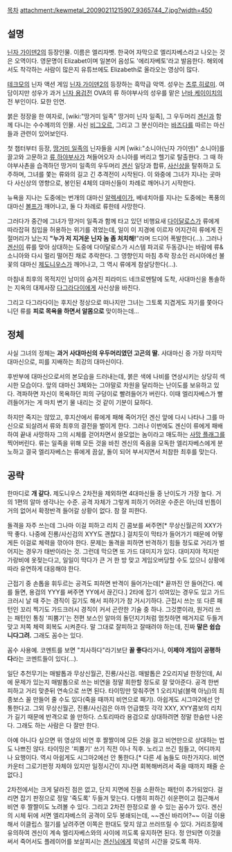 [[목차]]
attachment:/kewmetal_20090211215907_9365744_7.jpg?width=450
== 설명 ==
[[닌자 가이덴2]]의 등장인물. 이름은 엘리자벳. 한국어 자막으로 엘리자베스라고 나오는 것은 오역이다. 영문명이 Elizabet이며 일본어 음성도 '에리자베토'라고 발음한다. 해외에서도 착각하는 사람이 많은지 유튜브에도 Elizabeth로 올라오는 영상이 많다.

[[테크모]]의 닌자 액션 게임 [[닌자 가이덴2]]의 등장하는 흑막급 악역. 성우는 [[츠루 히로미]]. 여담이지만 성우가 과거 [[닌자 용검전]] OVA의 류 하야부사의 성우를 맡은 [[난바 케이이치]]의 전 부인이다. 묘한 인연.

붉은 정장을 한 여자로, [wiki:"땅거미 일족" 땅거미 닌자 일족], 그 우두머리 [[겐신]]과 함께 다니는 수수께끼의 인물. 사신 [[비그오르]], 그리고 그 분신이라는 [[바즈다]]를 따르는 마신들과 관련이 있어보인다.

첫 챕터부터 등장, [[땅거미 일족]]의 닌자들을 시켜 [wiki:"소니아(닌자 가이덴)" 소니아]를 끌고와 고문하고 [[류 하야부사]]가 쳐들어오자 소니아를 버리고 헬기로 탈출한다. 그 때 하야부사촌을 습격하던 땅거미 일족의 우두머리 [[겐신]] 일당과 합류, [[사신상]]을 탈취하고 도주하며, 그녀를 쫓는 류와의 길고 긴 추격전이 시작된다. 이 와중에 그녀가 지나는 곳마다 사신상의 영향으로, 봉인된 4체의 대마신들이 차례로 깨어나기 시작한다.

뉴욕을 지나는 도중에는 번개의 대마신 [[알렉세이]]가, 베네치아를 지나는 도중에는 폭풍의 대마신 [[볼프]]가 깨어나고, 둘 다 차례로 류한테 사망한다.

그러다가 중간에 그녀가 땅거미 일족과 함께 타고 있던 비행요새 [[다이달로스]]가 류에게 따라잡혀 침입을 허용하는 위기를 겪었는데, 일이 이 지경에 이르자 어지간히 류에게 진절머리가 났는지 '''"누가 저 지겨운 닌자 놈 좀 처치해!'''"라며 드디어 폭발한다(…). 그러나 [[겐신]]이 류를 맞아 상대하는 도중에 다이달로스가 시스템 파괴로 두동강나는 바람에 류&소니아와 다시 멀리 떨어진 채로 추락한다. 그 영향인지 마침 추락 장소인 러시아에선 불꽃의 대마신 [[제도니우스]]가 깨어나고, 그 역시 류에게 참살당한다(...).

마침내 최후의 목적지인 남미의 숨겨진 피라미드 네크로멘탈에 도착, 사대마신을 통솔하는 지옥의 대제사장 [[다그라다이]]에게 사신상을 바친다.

그리고 다그라다이는 후지산 정상으로 떠나지만 그녀는 그토록 지겹게도 자기를 쫓아다니던 류를 '''피로 목욕을 하면서 알몸으로''' 맞이하는데...

== 정체 ==
사실 그녀의 정체는 '''과거 사대마신의 우두머리였던 고곤의 딸.''' 사대마신 중 가장 마지막 대마신으로, 피를 지배하는 최강의 대마신이다.

후반부에 대마신으로서의 본모습을 드러내는데, 붉은 색에 나비를 연상시키는 상당히 섹시한 모습이다. 앞의 대마신 3체와는 그야말로 차원을 달리하는 난이도를 보유하고 있다. 격파하면 자신이 목욕하던 피의 구덩이로 빨려들어가 버린다. 이때 엘리자베스가 빨려들어가는 게 마치 변기 물 내리는 것 같이 기분이 묘하다.

하지만 죽지는 않았고, 후지산에서 류에게 패해 죽어가던 겐신 앞에 다시 나타나 그를 마신으로 되살려서 류와 최후의 결전을 벌이게 한다. 그러나 이번에도 겐신이 류에게 패배하여 끝내 사망하자 그의 시체를 걷어차면서 쓸모없는 놈이라고 매도하는 [[사망 플래그]]를 찍어버린다. 류는 일족을 위해 모든 것을 바친 겐신의 죽음을 모독한 엘리자베스에게 분노하고 결국 엘리자베스는 류에게 끔살, 돌이 되어 부서지면서 처참한 최후를 맞는다.

== 공략 ==
한마디로 '''개 같다.''' 제도니우스 2차전을 제외하면 4대마신들 중 난이도가 가장 높다. 거의 1편의 알마 생각나는 수준. 공격 자체가 그렇게 피하기 어려운 수준은 아닌데 빈틈이 거의 없어서 확정반격 들어갈 상황이 없다. 참 잘 피한다.

돌격을 자주 쓰는데 그나마 이걸 피하고 리치 긴 콤보를 써주면[* 무상신월곤의 XXY가 딱 좋다. 나중에 진룡/사신검의 XYY도 괜찮다.] 걸치듯이 막타가 들어가기 때문에 어떻게든 이걸로 체력을 깎아야 한다. 문제는 돌격을 피하면 반격하기 힘들 정도로 거리가 벌어지는 경우가 태반이라는 것. 그런데 막으면 또 가드 대미지가 있다. 대미지야 적지만 가랑비에 옷젖는다고, 일일이 막다가 큰 거 한 방 맞고 게임오버당할 수도 있으니 상황에 따라 유연하게 대응해야 한다.

근접기 중 손톱을 휘두르는 공격도 피하면 반격이 들어가는데[* 끝까진 안 들어간다. 예를 들면, 용검의 YYY를 써주면 YY에서 끊긴다.] 2타에 잡기 섞여있는 경우도 있고 가드 크러시 날 때 주는 경직이 길기도 해서 피하기가 참 거시기하다. 근접시 쓰는 또 다른 패턴인 꼬리 찍기도 가드크러시 경직이 커서 곤란한 기술 중 하나. 그것뿐이랴, 원거리 쓰는 패턴인 통칭 '피뿜기'는 전편 보스인 알마의 돌던지기처럼 멈칫하면 떼거지로 두들겨맞고 저쪽 체력 회복도 시켜준다. 말 그대로 잘피하고 잘때려야 하는데, 진짜 '''말은 쉽습니다그려.''' 그래도 꼼수는 있다.

{{{#!html
<object width="560" height="315"><param name="movie" value="https://www.youtube.com/v/MEJW8u71ivo?version=3&amp;hl=en_US"></param><param name="allowFullScreen" value="true"></param><param name="allowscriptaccess" value="always"></param><embed src="https://www.youtube.com/v/MEJW8u71ivo?version=3&amp;hl=en_US" type="application/x-shockwave-flash" width="560" height="315" allowscriptaccess="always" allowfullscreen="true"></embed></object>
}}}

꼼수 사용예.  코멘트를 보면 "치사하다"라기보단 '''꼴 좋다'''라거나, '''이제야 게임이 공평하다'''라는 코멘트들이 있다(...).

일단 추천무기는 매발톱과 무상신월곤, 진룡/사신검. 매발톱은 2오리지널 한정인데, AI에 문제가 있는지 매발톱으로 쓰는 비연을 정말 희한할 정도로 잘 맞아준다. 공격 한번 피하고 거리 맞춘뒤 연속으로 쓰면 된다. 타이밍만 맞춰주면 1 오리지널(블랙 아님)의 최종보스 꼴 만들어 줄 수도 있다(죽을 때까지 비연으로 패기). 아쉽게도 시그마2에선 안 통한다고. 그외 무상신월곤, 진룡/사신검은 아까 언급했듯 각각 XXY, XYY콤보의 리치가 길기 때문에 반격으로 쓸 만하다. 스토리따라 용검으로 상대하려면 정말 한숨만 나온다. 그래도 하는 사람은 다 잘만 한다.

아예 아니다 싶으면 위 영상의 비연 후 짤짤이에 모든 것을 걸고 비연만으로 상대하는 법도 나쁘진 않다. 타이밍은 '피뿜기' 쓰기 직전 이나 직후. 노리고 쓰긴 힘들고, 어디까지나 요행이다. 역시 아쉽게도 시그마2에선 안 통한다.[* 다른 세 놈들도 마찬가지다. 비연카운터 그로기판정 자체야 있지만 일정시간이 지나면 회복해버려서 죽을 때까지 패줄 순 없다.]

2차전에서는 크게 달라진 점은 없고, 단지 지면에 진을 소환하는 패턴이 추가되었다. 걸리면 잡기 판정으로 정말 '죽도록' 두들겨 맞는다. 다행히 피하긴 쉬운편이고 접근해서 비연 후 짤짤이도 노려볼 수 있다. 그리고 2차전 한정으로 쓸 수 있는 꼼수가 있다. 겐신의 시체 뒤에 서면 엘리자베스의 공격이 모두 봉쇄되는데, ~~겐신 바리어?~~ 이걸 이용해서 이클립스 절기를 날려주면 이쪽은 한대도 맞지 않고 쓰러뜨릴 수 있다. 거리조절에 유의하여 겐신이 계속 엘리자베스와의 사이에 끼도록 유지하면 된다. 정 안되면 이것을 써서 죽어서도 플레이어를 보살피시는 [[겐신]]님에게 묵념의 시간을 갖도록 하자.
